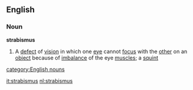 ==English==
===Noun===
'''strabismus'''
#A [[defect]] of [[vision]] in which one [[eye]] cannot [[focus]] with the [[other]] on an [[object]] because of [[imbalance]] of the eye [[muscle]]s; a [[squint]]
[[category:English nouns]]

[[it:strabismus]]
[[nl:strabismus]]